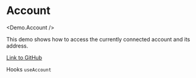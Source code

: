 
# Account

<Demo.Account />

This demo shows how to access the currently connected account and its address.

[Link to GitHub](https://github.com/apibara/starknet-react/blob/main/docs/components/demo/account.tsx)

Hooks
`useAccount`
